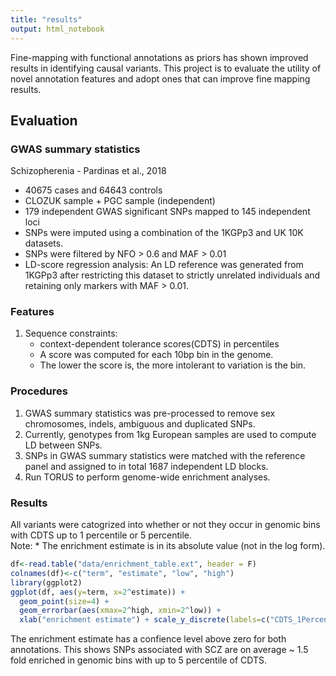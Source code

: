 ```yaml
---
title: "results"
output: html_notebook
---
```


Fine-mapping with functional annotations as priors has shown improved results in identifying causal variants. This project is to evaluate the utility of novel annotation features and adopt ones that can   improve fine mapping results. 

## Evaluation  
### GWAS summary statistics   
Schizopherenia - Pardinas et al., 2018 

* 40675 cases and 64643 controls
* CLOZUK sample + PGC sample (independent)
* 179 independent GWAS significant SNPs mapped to 145 independent loci
* SNPs were imputed using a combination of the 1KGPp3 and UK 10K datasets. 
* SNPs were filtered by NFO > 0.6 and MAF > 0.01
* LD-score regression analysis: An LD reference was generated from 1KGPp3 after restricting this dataset to strictly unrelated individuals and retaining only markers with MAF > 0.01.

### Features   
1. Sequence constraints:  
    * context-dependent tolerance scores(CDTS) in percentiles
    * A score was computed for each 10bp bin in the genome. 
    * The lower the score is, the more intolerant to variation is the bin.

### Procedures
1. GWAS summary statistics was pre-processed to remove sex chromosomes, indels, ambiguous and duplicated SNPs. 
2. Currently, genotypes from 1kg European samples are used to compute LD between SNPs. 
3. SNPs in GWAS summary statistics were matched with the reference panel and assigned to in total 1687 independent LD blocks. 
4. Run TORUS to perform genome-wide enrichment analyses.

### Results  
All variants were catogrized into whether or not they occur in genomic bins with CDTS up to 1 percentile or 5 percentile.   
Note: 
* The enrichment estimate is in its absolute value (not in the log form).
```r
df<-read.table("data/enrichment_table.ext", header = F)
colnames(df)<-c("term", "estimate", "low", "high")
library(ggplot2)
ggplot(df, aes(y=term, x=2^estimate)) +
  geom_point(size=4) + 
  geom_errorbar(aes(xmax=2^high, xmin=2^low)) + 
  xlab("enrichment estimate") + scale_y_discrete(labels=c("CDTS_1Percentile", "CDTS_5Percentile"))
```
The enrichment estimate has a confience level above zero for both annotations. This shows SNPs associated with SCZ are on average ~ 1.5 fold enriched in genomic bins with up to 5 percentile of CDTS. 
